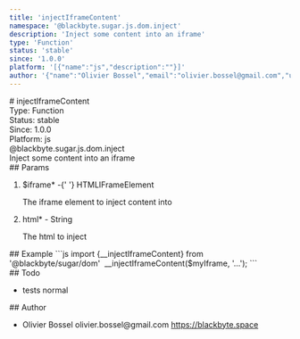 ```yaml
---
title: 'injectIframeContent'
namespace: '@blackbyte.sugar.js.dom.inject'
description: 'Inject some content into an iframe'
type: 'Function'
status: 'stable'
since: '1.0.0'
platform: '[{"name":"js","description":""}]'
author: '{"name":"Olivier Bossel","email":"olivier.bossel@gmail.com","url":"https://blackbyte.space"}'
---
```


<div class="docmap-mdx">
  # injectIframeContent
  <div class="_metas">
    <div class="_type">
      <span class="_type-label">Type:</span>
      <span class="_type-value">Function</span>
    </div>
    <div class="_status">
      <span class="_status-label">Status:</span>
      <span class="_status-value -stable">stable</span>
    </div>
    <div class="_since">
      <span class="_since-label">Since:</span>
      <span class="_since-value">1.0.0</span>
    </div>
    <div class="_platform">
      <span class="_platform-label">Platform:</span>
      <span class="_platform-value -js">js</span>
    </div>
  </div>
  <div class="_namespace">@blackbyte.sugar.js.dom.inject</div>
  <div class="_description typo-lead typo-format">
    Inject some content into an iframe
  </div>
  <div class="_params">
    ## Params
    <ol class="_list">
      <li class="_item">
        <span class="_name">
          $iframe<span class="_required">*</span>
        </span>
        <span class="_default">-</span>{' '}
        <span class="_type">HTMLIFrameElement</span>
        <p class="_description">The iframe element to inject content into</p>
      </li>
      <li class="_item">
        <span class="_name">
          html<span class="_required">*</span>
        </span>
        <span class="_default">-</span> <span class="_type">String</span>
        <p class="_description">The html to inject</p>
      </li>
    </ol>
  </div>
  <div class="_examples">
    ## Example ```js import {__injectIframeContent} from '@blackbyte/sugar/dom'
     __injectIframeContent($myIframe, '<html>...</html>'); ```
  </div>
  <div class="_todo">
    ## Todo
    <ul class="_list">
      <li class="_item">
        <span class="_description">tests</span>
        <span class="_priority -normal">normal</span>
      </li>
    </ul>
  </div>
  <div class="_author">
    ## Author
    <ul class="_list">
      <li class="_item">
        <span class="_name">Olivier Bossel</span>
        <span class="_email">olivier.bossel@gmail.com</span>
        <a href="https://blackbyte.space" target="_blank" class="_url">
          https://blackbyte.space
        </a>
      </li>
    </ul>
  </div>
</div>
